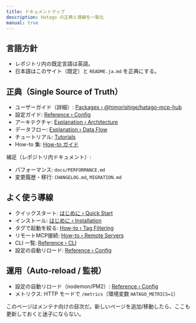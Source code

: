 ```yaml
---
title: ドキュメントマップ
description: Hatago の正典と導線を一覧化
manual: true
---
```


## 言語方針

- レポジトリ内の既定言語は英語。
- 日本語はこのサイト（既定）と `README.ja.md` を正典にする。

## 正典（Single Source of Truth）

- ユーザーガイド（詳細）: [Packages › @himorishige/hatago-mcp-hub](/ja/packages/mcp-hub/README/)
- 設定ガイド: [Reference › Config](/ja/reference/config/)
- アーキテクチャ: [Explanation › Architecture](/ja/explanation/architecture/)
- データフロー: [Explanation › Data Flow](/ja/explanation/data-flow/)
- チュートリアル: [Tutorials](/ja/tutorials/)
- How-to 集: [How-to ガイド](/ja/how-to/)

補足（レポジトリ内ドキュメント）:

- パフォーマンス: `docs/PERFORMANCE.md`
- 変更履歴・移行: `CHANGELOG.md`, `MIGRATION.md`

## よく使う導線

- クイックスタート: [はじめに › Quick Start](/ja/getting-started/quick-start/)
- インストール: [はじめに › Installation](/ja/getting-started/installation/)
- タグで起動を絞る: [How-to › Tag Filtering](/ja/how-to/tag-filtering/)
- リモートMCP接続: [How-to › Remote Servers](/ja/how-to/remote-servers/)
- CLI 一覧: [Reference › CLI](/ja/reference/cli/)
- 設定の自動リロード: [Reference › Config](/ja/reference/config/#auto-reload-configuration-changes)

## 運用（Auto-reload / 監視）

- 設定の自動リロード（nodemon/PM2）: [Reference › Config](/ja/reference/config/#auto-reload-configuration-changes)
- メトリクス: HTTP モードで `/metrics`（環境変数 `HATAGO_METRICS=1`）

このページはメンテナ向けの目次だ。新しいページを追加/移動したら、ここも更新しておくと迷子にならない。
